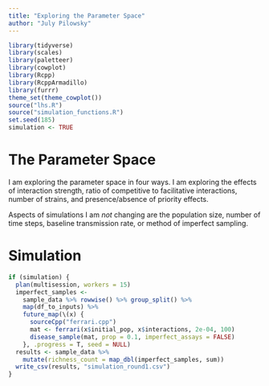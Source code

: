 ```yaml
---
title: "Exploring the Parameter Space"
author: "July Pilowsky"
---
```


```r
library(tidyverse)
library(scales)
library(paletteer)
library(cowplot)
library(Rcpp)
library(RcppArmadillo)
library(furrr)
theme_set(theme_cowplot())
source("lhs.R")
source("simulation_functions.R")
set.seed(185)
simulation <- TRUE
```

# The Parameter Space

I am exploring the parameter space in four ways. I am exploring the effects of interaction strength, ratio of competitive to facilitative interactions, number of strains, and presence/absence of priority effects.

Aspects of simulations I am *not* changing are the population size, number of time steps, baseline transmission rate, or method of imperfect sampling.

# Simulation

```r
if (simulation) {
  plan(multisession, workers = 15)
  imperfect_samples <-
    sample_data %>% rowwise() %>% group_split() %>%
    map(df_to_inputs) %>%
    future_map(\(x) {
      sourceCpp("ferrari.cpp")
      mat <- ferrari(x$initial_pop, x$interactions, 2e-04, 100)
      disease_sample(mat, prop = 0.1, imperfect_assays = FALSE)
    }, .progress = T, seed = NULL)
  results <- sample_data %>%
    mutate(richness_count = map_dbl(imperfect_samples, sum))
  write_csv(results, "simulation_round1.csv")
}
```
